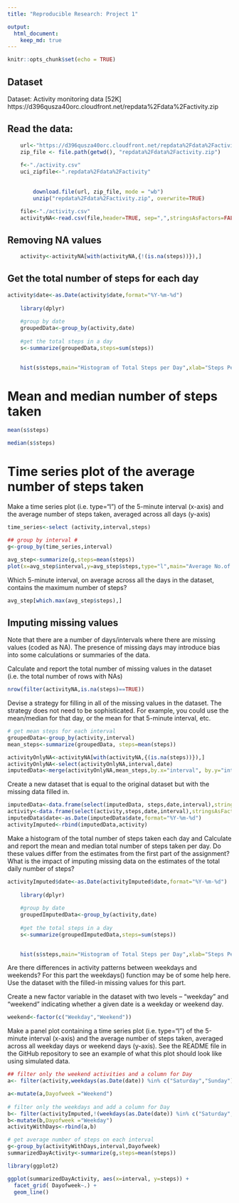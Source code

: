 ```yaml
---
title: "Reproducible Research: Project 1"

output:
  html_document:
    keep_md: true
---
```


```r
knitr::opts_chunk$set(echo = TRUE)
```

## Dataset

Dataset: Activity monitoring data [52K] https://d396qusza40orc.cloudfront.net/repdata%2Fdata%2Factivity.zip

## Read the data:



```r

	url<-"https://d396qusza40orc.cloudfront.net/repdata%2Fdata%2Factivity.zip"
	zip_file <- file.path(getwd(), "repdata%2Fdata%2Factivity.zip")
	
	f<-"./activity.csv"
	uci_zipfile<-".repdata%2Fdata%2Factivity"
	
	
		download.file(url, zip_file, mode = "wb")
		unzip("repdata%2Fdata%2Factivity.zip", overwrite=TRUE)

	file<-"./activity.csv"
	activityNA<-read.csv(file,header=TRUE, sep=",",stringsAsFactors=FALSE)


```


## Removing NA values 

```r
	activity<-activityNA[with(activityNA,{!(is.na(steps))}),]

```


## Get the total number of steps for each day

```r
activity$date<-as.Date(activity$date,format="%Y-%m-%d")
	
	library(dplyr)
	
	#group by date
	groupedData<-group_by(activity,date)
	
	#get the total steps in a day
	s<-summarize(groupedData,steps=sum(steps))
	

	hist(s$steps,main="Histogram of Total Steps per Day",xlab="Steps Per Day")
```

# Mean and median number of steps taken

```r
mean(s$steps)

median(s$steps)
```

# Time series plot of the average number of steps taken
Make a time series plot (i.e. \color{red}{\verb|type = "l"|}type="l") of the 5-minute interval (x-axis) and the average number of steps taken, averaged across all days (y-axis)

``` r
time_series<-select (activity,interval,steps)

## group by interval #
g<-group_by(time_series,interval)

avg_step<-summarize(g,steps=mean(steps))
plot(x=avg_step$interval,y=avg_step$steps,type="l",main="Average No.of Steps Taken Across All Days",xlab="5-minute Interval",ylab="Average No. of Steps")

``` 

Which 5-minute interval, on average across all the days in the dataset, contains the maximum number of steps?

``` r
avg_step[which.max(avg_step$steps),]

```

## Imputing missing values
Note that there are a number of days/intervals where there are missing values (coded as \color{red}{\verb|NA|}NA). The presence of missing days may introduce bias into some calculations or summaries of the data.

Calculate and report the total number of missing values in the dataset (i.e. the total number of rows with \color{red}{\verb|NA|}NAs)

``` r
nrow(filter(activityNA,is.na(steps)==TRUE))
```

Devise a strategy for filling in all of the missing values in the dataset. The strategy does not need to be sophisticated. For example, you could use the mean/median for that day, or the mean for that 5-minute interval, etc.

``` r
# get mean steps for each interval
groupedData<-group_by(activity,interval)
mean_steps<-summarize(groupedData, steps=mean(steps))

activityOnlyNA<-activityNA[with(activityNA,{(is.na(steps))}),]
activityOnlyNA<-select(activityOnlyNA,interval,date)
imputedData<-merge(activityOnlyNA,mean_steps,by.x="interval", by.y="interval")

```

Create a new dataset that is equal to the original dataset but with the missing data filled in.
``` r
imputedData<-data.frame(select(imputedData, steps,date,interval),stringsAsFactors = FALSE)
activity<-data.frame(select(activity,steps,date,interval),stringsAsFactors = FALSE)
imputedData$date<-as.Date(imputedData$date,format="%Y-%m-%d")
activityImputed<-rbind(imputedData,activity)

```

Make a histogram of the total number of steps taken each day and Calculate and report the mean and median total number of steps taken per day. Do these values differ from the estimates from the first part of the assignment? What is the impact of imputing missing data on the estimates of the total daily number of steps?

``` r
activityImputed$date<-as.Date(activityImputed$date,format="%Y-%m-%d")
	
	library(dplyr)
	
	#group by date
	groupedImputedData<-group_by(activity,date)
	
	#get the total steps in a day
	s<-summarize(groupedImputedData,steps=sum(steps))
	

	hist(s$steps,main="Histogram of Total Steps per Day",xlab="Steps Per Day")
```

Are there differences in activity patterns between weekdays and weekends?
For this part the \color{red}{\verb|weekdays()|}weekdays() function may be of some help here. Use the dataset with the filled-in missing values for this part.

Create a new factor variable in the dataset with two levels – “weekday” and “weekend” indicating whether a given date is a weekday or weekend day.

``` r
weekend<-factor(c("Weekday","Weekend"))
```

Make a panel plot containing a time series plot (i.e. \color{red}{\verb|type = "l"|}type="l") of the 5-minute interval (x-axis) and the average number of steps taken, averaged across all weekday days or weekend days (y-axis). See the README file in the GitHub repository to see an example of what this plot should look like using simulated data.

``` r
## filter only the weekend activities and a column for Day
a<- filter(activity,weekdays(as.Date(date)) %in% c("Saturday","Sunday") )

a<-mutate(a,Dayofweek ="Weekend") 
 
# filter only the weekdays and add a column for Day
b<- filter(activityImputed,!(weekdays(as.Date(date)) %in% c("Saturday","Sunday") ))
b<-mutate(b,Dayofweek ="Weekday") 
activityWithDays<-rbind(a,b)

# get average number of steps on each interval
g<-group_by(activityWithDays,interval,Dayofweek)
summarizedDayActivity<-summarize(g,steps=mean(steps))

library(ggplot2)

ggplot(summarizedDayActivity, aes(x=interval, y=steps)) + 
  facet_grid( Dayofweek~.) +
  geom_line()
```


